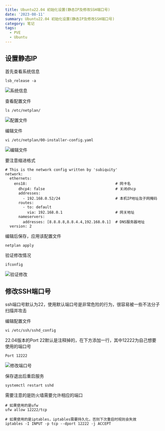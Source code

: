 ```yaml
---
title: Ubuntu22.04 初始化设置(静态IP及修改SSH端口号)
date: '2023-08-11'
summary: Ubuntu22.04 初始化设置(静态IP及修改SSH端口号)
category: 笔记
tags:
  - PVE
  - Ubuntu
---
```


## 设置静态IP

首先查看系统信息
```
lsb_release -a
```
![系统信息](https://chev.contrails.space:12650/images/2023/08/12/9f59aa3532648887792ac5811a35aecc.png)

查看配置文件
```
ls /etc/netplan/
```
![配置文件](https://chev.contrails.space:12650/images/2023/08/12/16b28e268aa6c076c689376c41288cc0.png)

编辑文件
```
vi /etc/netplan/00-installer-config.yaml
```
![编辑文件](https://chev.contrails.space:12650/images/2023/08/12/cfb991f07fbbe5eab2140990ed77d512.png)

要注意缩进格式
```
# This is the network config written by 'subiquity'
network:
  ethernets:
    ens18:                                        # 网卡名
      dhcp4: false                                # 关闭dhcp
      addresses:
        - 192.168.0.52/24                         # 本机IP地址及子网掩码
      routes:
        - to: default
          via: 192.168.0.1                        # 网关地址
      nameservers:
        addresses: [8.8.8.8,8.8.4.4,192.168.0.1]  # DNS服务器地址
  version: 2
```

编辑后保存，应用该配置文件
```
netplan apply
```

验证修改情况
```
ifconfig
```
![验证修改](https://chev.contrails.space:12650/images/2023/08/12/6408d3833e81869b6eab3afe9dd63487.png)

## 修改SSH端口号

ssh端口号默认为22，使用默认端口号是非常危险的行为，很容易被一些不法分子扫描并攻击

编辑配置文件
```
vi /etc/ssh/sshd_config
```

22.04版本的Port 22默认是注释掉的，在下方添加一行，其中12222为自己想要使用的端口号
```
Port 12222
```
![修改端口号](https://chev.contrails.space:12650/images/2023/08/12/b0811ba9bc74ee9d63d1fa8e76b39bc8.png)

保存退出后重启服务
```
systemctl restart sshd
```

需要注意的是防火墙需要允许相应的端口
```
# 如果使用的是ufw
ufw allow 12222/tcp

# 如果使用的是iptables，iptables需要持久化，否则下次重启时规则会失效
iptables -I INPUT -p tcp --dport 12222 -j ACCEPT
```
